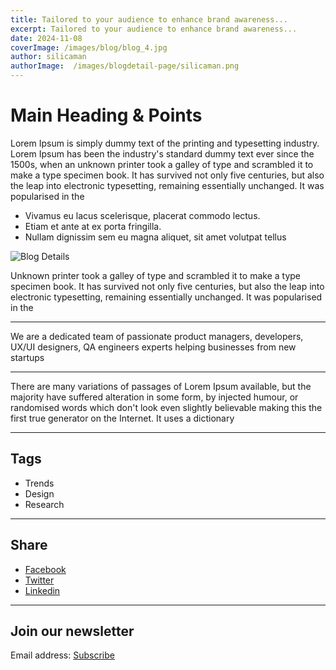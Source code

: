 ```yaml
---
title: Tailored to your audience to enhance brand awareness...
excerpt: Tailored to your audience to enhance brand awareness...
date: 2024-11-08
coverImage: /images/blog/blog_4.jpg
author: silicaman
authorImage:  /images/blogdetail-page/silicaman.png
---
```


# Main Heading & Points

Lorem Ipsum is simply dummy text of the printing and typesetting industry. Lorem Ipsum has been the industry's standard dummy text ever since the 1500s, when an unknown printer took a galley of type and scrambled it to make a type specimen book. It has survived not only five centuries, but also the leap into electronic typesetting, remaining essentially unchanged. It was popularised in the

- Vivamus eu lacus scelerisque, placerat commodo lectus.
- Etiam et ante at ex porta fringilla.
- Nullam dignissim sem eu magna aliquet, sit amet volutpat tellus

![Blog Details](/images/blogdetail-1.jpg)

Unknown printer took a galley of type and scrambled it to make a type specimen book. It has survived not only five centuries, but also the leap into electronic typesetting, remaining essentially unchanged. It was popularised in the

---

We are a dedicated team of passionate product managers, developers, UX/UI designers, QA engineers experts helping businesses from new startups

---

There are many variations of passages of Lorem Ipsum available, but the majority have suffered alteration in some form, by injected humour, or randomised words which don't look even slightly believable making this the first true generator on the Internet. It uses a dictionary

---

## Tags

- Trends
- Design
- Research

---

## Share

- [Facebook](#)
- [Twitter](#)
- [Linkedin](#)

---

## Join our newsletter

Email address: [Subscribe](#)